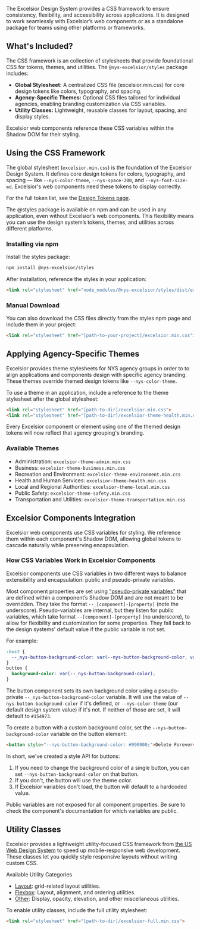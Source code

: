 
<Meta title="Styles" />

The Excelsior Design System provides a CSS framework to ensure consistency, flexibility, and accessibility across applications. It is designed to work seamlessly with Excelsior’s web components or as a standalone package for teams using other platforms or frameworks.

## What's Included?

The CSS framework is an collection of stylesheets that provide foundational CSS for tokens, themes, and utilities. The `@nys-excelsior/styles` package includes:
  - **Global Stylesheet:** A centralized CSS file (excelsior.min.css) for core design tokens like colors, typography, and spacing.
  - **Agency-Specific Themes:** Optional CSS files tailored for individual agencies, enabling branding customization via CSS variables.
  - **Utility Classes:** Lightweight, reusable classes for layout, spacing, and display styles.

Excelsior web components reference these CSS variables within the Shadow DOM for their styling.

## Using the CSS Framework

The global stylesheet (`excelsior.min.css`) is the foundation of the Excelsior Design System. It defines core design tokens for colors, typography, and spacing — like `--nys-color-theme`, `--nys-space-200`, and `--nys-font-size-md`. Excelsior's web components need these tokens to display correctly.

For the full token list, see the [Design Tokens page](?path=/docs/design-tokens--docs).

The @styles package is available on npm and can be used in any application, even without Excelsior’s web components. This flexibility means you can use the design system’s tokens, themes, and utilities across different platforms.

### Installing via npm

Install the styles package:

``` bash 
npm install @nys-excelsior/styles
```

After installation, reference the styles in your application:

```html
<link rel="stylesheet" href="node_modules/@nys-excelsior/styles/dist/excelsior.min.css"> 
```

### Manual Download

You can also download the CSS files directly from the styles npm page and include them in your project:

```html
<link rel="stylesheet" href="[path-to-your-project]/excelsior.min.css">
```

##  Applying Agency-Specific Themes

Excelsior provides theme stylesheets for NYS agency groups in order to to align applications and components design with specific agency branding. These themes override themed design tokens like `--nys-color-theme`.

To use a theme in an application, include a reference to the theme stylesheet after the global stylesheet:

``` html
<link rel="stylesheet" href="[path-to-dir]/excelsior.min.css">
<link rel="stylesheet" href="[path-to-dir]/excelsior-theme-health.min.css">
```

Every Excelsior component or element using one of the themed design tokens will now reflect that agency grouping's branding.

### Available Themes

- Administration: `excelsior-theme-admin.min.css`
- Business: `excelsior-theme-business.min.css`
- Recreation and Environment: `excelsior-theme-environment.min.css`
- Health and Human Services: `excelsior-theme-health.min.css`
- Local and Regional Authorities: `excelsior-theme-local.min.css`
- Public Safety: `excelsior-theme-safety.min.css`
- Transportation and Utilities: `excelsior-theme-transportation.min.css`

## Excelsior Components Integration

Excelsior web components use CSS variables for styling. We reference them within each component's Shadow DOM, allowing global tokens to cascade naturally while preserving encapsulation.

### How CSS Variables Work in Excelsior Components

Excelsior components use CSS variables in two different ways to balance extensibility and encapsulation: public and pseudo-private variables.

Most component properties are set using ["pseudo-private variables"](https://youtu.be/ZuZizqDF4q8?t=711) that are defined within a component’s Shadow DOM and are not meant to be overridden. They take the format `--_[component]-[property]` (note the underscore). Pseudo-variables are internal, but they listen for public variables, which take format `--[component]-[property]` (no underscore), to allow for flexibility and customization for some properties. They fall back to the design systems' default value if the public variable is not set.

For example:

``` css
:host { 
  --_nys-button-background-color: var(--nys-button-background-color, var(--nys-color-theme, #154973;)); 
}
button { 
  background-color: var(--_nys-button-background-color); 
}
```

The button component sets its own background color using a pseudo-private `--_nys-button-background-color` variable. It will use the value of `--nys-button-background-color` if it's defined, or `--nys-color-theme` (our default design system value) if it's not. If neither of those are set, it will default to `#154973`.

To create a button with a custom background color, set the `--nys-button-background-color` variable on the button element:

``` html
<button style="--nys-button-background-color: #990000;">Delete Forever</button>
```

In short, we've created a style API for buttons:

1. If you need to change the background color of a single button, you can set `--nys-button-background-color` on that button.
2. If you don't, the button will use the theme color.
3. If Excelsior variables don't load, the button will default to a hardcoded value.

Public variables are not exposed for all component properties. Be sure to check the component's documentation for which variables are public.

## Utility Classes

Excelsior provides a lightweight utility-focused CSS framework from [the US Web Design System](https://designsystem.digital.gov/utilities/) to speed up mobile-responsive web development. These classes let you quickly style responsive layouts without writing custom CSS.

Available Utility Categories
- [Layout](?path=/docs/layout-grid--docs): grid-related layout utilities.
- [Flexbox](?path=/docs/flexbox--docs): Layout, alignment, and ordering utilities.
- [Other](?path=/docs/utilities--docs): Display, opacity, elevation, and other miscellaneous utilities.

To enable utility classes, include the full utility stylesheet:

```html
<link rel="stylesheet" href="[path-to-dir]/excelsior-full.min.css">
```
